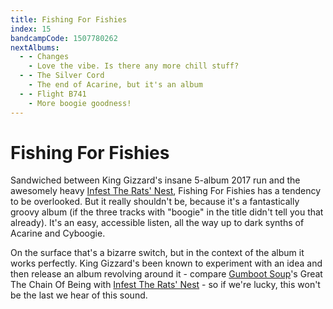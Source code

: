 ```yaml
---
title: Fishing For Fishies
index: 15
bandcampCode: 1507780262
nextAlbums:
  - - Changes
    - Love the vibe. Is there any more chill stuff?
  - - The Silver Cord
    - The end of Acarine, but it's an album
  - - Flight B741
    - More boogie goodness!
---
```


# Fishing For Fishies

Sandwiched between King Gizzard's insane 5-album 2017 run and the awesomely heavy [Infest The Rats' Nest](/albums/infest-the-rats-nest), Fishing For Fishies has a tendency to be overlooked. But it really shouldn't be, because it's a fantastically groovy album (if the three tracks with "boogie" in the title didn't tell you that already). It's an easy, accessible listen, all the way up to dark synths of Acarine and Cyboogie.

On the surface that's a bizarre switch, but in the context of the album it works perfectly. King Gizzard's been known to experiment with an idea and then release an album revolving around it - compare [Gumboot Soup](/albums/gumboot-soup)'s Great The Chain Of Being with [Infest The Rats' Nest](/albums/infest-the-rats-nest) - so if we're lucky, this won't be the last we hear of this sound.
